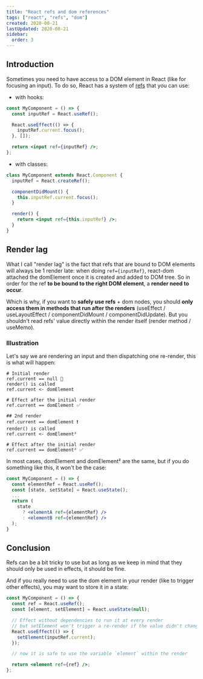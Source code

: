 ```yaml
---
title: "React refs and dom references"
tags: ["react", "refs", "dom"]
created: 2020-08-21
lastUpdated: 2020-08-21
sidebar:
  order: 3
---
```


## Introduction

Sometimes you need to have access to a DOM element in React (like for focusing an input). To do so, React has a system of [refs](https://reactjs.org/docs/refs-and-the-dom.html#gatsby-focus-wrapper) that you can use:

- with hooks:

```jsx
const MyComponent = () => {
  const inputRef = React.useRef();

  React.useEffect(() => {
    inputRef.current.focus();
  }, []);

  return <input ref={inputRef} />;
};
```

- with classes:

```jsx
class MyComponent extends React.Component {
  inputRef = React.createRef();

  componentDidMount() {
    this.inputRef.current.focus();
  }

  render() {
    return <input ref={this.inputRef} />;
  }
}
```

## Render lag

What I call "render lag" is the fact that refs that are bound to DOM elements will always be 1 render late: when doing `ref={inputRef}`, react-dom attached the domElement once it is created and added to DOM tree. So in order for the ref **to be bound to the right DOM element**, a **render need to occur**.

Which is why, if you want to **safely use refs** + dom nodes, you should **only access them in methods that run after the renders** (useEffect / useLayoutEffect / componentDidMount / componentDidUpdate).
But you shouldn't read refs' value directly within the render itself (render method / useMemo).

### Illustration

Let's say we are rendering an input and then dispatching one re-render, this is what will happen:

```
# Initial render
ref.current == null 🚫
render() is called
ref.current <- domElement

# Effect after the initial render
ref.current == domElement ✅

## 2nd render
ref.current == domElement ❗️
render() is called
ref.current <- domElement²

# Effect after the initial render
ref.current == domElement² ✅
```

In most cases, domElement and domElement² are the same, but if you do something like this, it won't be the case:

```jsx
const MyComponent = () => {
  const elementRef = React.useRef();
  const [state, setState] = React.useState();
  ...
  return (
    state
      ? <elementA ref={elementRef} />
      : <elementB ref={elementRef} />
  );
}
```

## Conclusion

Refs can be a bit tricky to use but as long as we keep in mind that they should only be used in effects, it should be fine.

And if you really need to use the dom element in your render (like to trigger other effects), you may want to store it in a state:

```jsx
const MyComponent = () => {
  const ref = React.useRef();
  const [element, setElement] = React.useState(null);

  // Effect without dependencies to run it at every render
  // but setElement won't trigger a re-render if the value didn't change so that's fine
  React.useEffect(() => {
    setElement(inputRef.current);
  });

  // now it is safe to use the variable `element` within the render

  return <element ref={ref} />;
};
```

